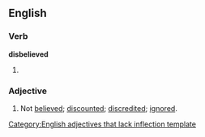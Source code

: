 ==English==

===Verb===
'''disbelieved'''

# {{past of|[[disbelieve]]}}

===Adjective===
{{infl|en|adjective}}[[Category:English adjectives that lack inflection template]]

# Not [[believed]]; [[discounted]]; [[discredited]]; [[ignored]].